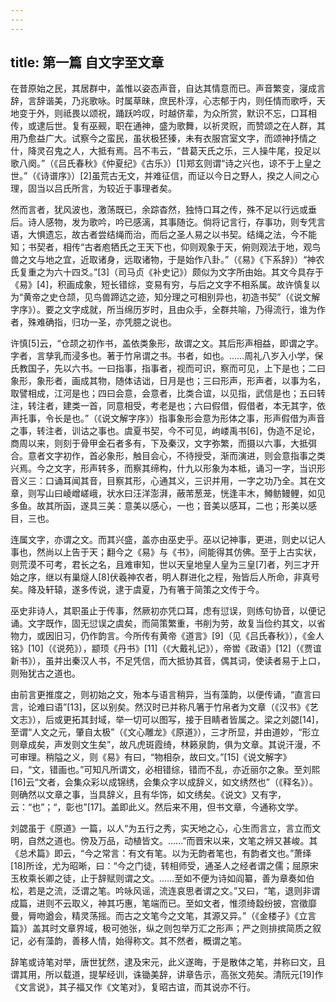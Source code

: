 ```yaml
---
---
---
```

title: 第一篇 自文字至文章
---




在昔原始之民，其居群中，盖惟以姿态声音，自达其情意而已。声音繁变，寖成言辞，言辞谐美，乃兆歌咏。时属草昧，庶民朴淳，心志郁于内，则任情而歌呼，天地变于外，则祗畏以颂祝，踊跃吟叹，时越侪辈，为众所赏，默识不忘，口耳相传，或逮后世。复有巫觋，职在通神，盛为歌舞，以祈灵贶，而赞颂之在人群，其用乃愈益广大。试察今之蛮民，虽状极狉獉，未有衣服宫室文字，而颂神抒情之什，降灵召鬼之人，大抵有焉。吕不韦云，“昔葛天氏之乐，三人操牛尾，投足以歌八阕。”（《吕氏春秋》《仲夏纪》《古乐》）[1]郑玄则谓“诗之兴也，谅不于上皇之世。”（《诗谱序》）[2]虽荒古无文，并难征信，而证以今日之野人，揆之人间之心理，固当以吕氏所言，为较近于事理者矣。

然而言者，犹风波也，激荡既已，余踪杳然，独恃口耳之传，殊不足以行远或垂后。诗人感物，发为歌吟，吟已感漓，其事随讫。倘将记言行，存事功，则专凭言语，大惧遗忘，故古者尝结绳而治，而后之圣人易之以书契。结绳之法，今不能知；书契者，相传“古者庖牺氏之王天下也，仰则观象于天，俯则观法于地，观鸟兽之文与地之宜，近取诸身，远取诸物，于是始作八卦。”（《易》《下系辞》）“神农氏复重之为六十四爻。”[3]（司马贞《补史记》）颇似为文字所由始。其文今具存于《易》[4]，积画成象，短长错综，变易有穷，与后之文字不相系属。故许慎复以为“黄帝之史仓颉，见鸟兽蹄迒之迹，知分理之可相别异也，初造书契”（《说文解字序》）。要之文字成就，所当绵历岁时，且由众手，全群共喻，乃得流行，谁为作者，殊难确指，归功一圣，亦凭臆之说也。

许慎[5]云，“仓颉之初作书，盖依类象形，故谓之文。其后形声相益，即谓之字。字者，言孳乳而浸多也。著于竹帛谓之书。书者，如也。……周礼八岁入小学，保氏教国子，先以六书。一曰指事，指事者，视而可识，察而可见，上下是也；二曰象形，象形者，画成其物，随体诘诎，日月是也；三曰形声，形声者，以事为名，取譬相成，江河是也；四曰会意，会意者，比类合谊，以见指，武信是也；五曰转注，转注者，建类一首，同意相受，考老是也；六曰假借，假借者，本无其字，依声托事，令长是也。”（《说文解字序》）指事象形会意为形体之事，形声假借为声音之事，转注者，训诂之事也。虞夏书契，今不可见，岣嵝禹书[6]，伪造不足论，商周以来，则刻于骨甲金石者多有，下及秦汉，文字弥繁，而摄以六事，大抵弭合。意者文字初作，首必象形，触目会心，不待授受，渐而演进，则会意指事之类兴焉。今之文字，形声转多，而察其缔构，什九以形象为本柢，诵习一字，当识形音义三：口诵耳闻其音，目察其形，心通其义，三识并用，一字之功乃全。其在文章，则写山曰崚嶒嵯峨，状水曰汪洋澎湃，蔽芾葱茏，恍逢丰木，鳟鲂鳗鲤，如见多鱼。故其所函，遂具三美：意美以感心，一也；音美以感耳，二也；形美以感目，三也。

连属文字，亦谓之文。而其兴盛，盖亦由巫史乎。巫以记神事，更进，则史以记人事也，然尚以上告于天；翻今之《易》与《书》，间能得其仿佛。至于上古实状，则荒漠不可考，君长之名，且难审知，世以天皇地皇人皇为三皇[7]者，列三才开始之序，继以有巢燧人[8]伏羲神农者，明人群进化之程，殆皆后人所命，非真号矣。降及轩辕，遂多传说，逮于虞夏，乃有箸于简策之文传于今。

巫史非诗人，其职虽止于传事，然厥初亦凭口耳，虑有愆误，则练句协音，以便记诵。文字既作，固无愆误之虞矣，而简策繁重，书削为劳，故复当俭约其文，以省物力，或因旧习，仍作韵言。今所传有黄帝《道言》[9]（见《吕氏春秋》），《金人铭》[10]（《说苑》），颛顼《丹书》[11]（《大戴礼记》），帝喾《政语》[12]（《贾谊新书》），虽并出秦汉人书，不足凭信，而大抵协其音，偶其词，使读者易于上口，则殆犹古之道也。

由前言更推度之，则初始之文，殆本与语言稍异，当有藻韵，以便传诵，“直言曰言，论难曰语”[13]，区以别矣。然汉时已并称凡箸于竹帛者为文章（《汉书》《艺文志》），后或更拓其封域，举一切可以图写，接于目睛者皆属之。梁之刘勰[14]，至谓“人文之元，肇自太极”（《文心雕龙》《原道》），三才所显，并由道妙，“形立则章成矣，声发则文生矣”，故凡虎斑霞绮，林籁泉韵，俱为文章。其说汗漫，不可审理。稍隘之义，则《易》有曰，“物相杂，故曰文。”[15]《说文解字》曰，“文，错画也。”可知凡所谓文，必相错综，错而不乱，亦近丽尔之象。至刘熙[16]云“文者，会集众彩以成锦绣，会集众字以成辞义，如文绣然也”（《释名》）。则确然以文章之事，当具辞义，且有华饰，如文绣矣。《说文》又有字，云：“也”；“，彰也”[17]。盖即此义。然后来不用，但书文章，今通称文学。

刘勰虽于《原道》一篇，以人“为五行之秀，实天地之心，心生而言立，言立而文明，自然之道也。傍及万品，动植皆文。……”而晋宋以来，文笔之辨又甚峻。其《总术篇》即云，“今之常言：有文有笔。以为无韵者笔也，有韵者文也。”萧绎[18]所诠，尤为昭晰，曰：“今之门徒，转相师受，通圣人之经者谓之儒；屈原宋玉枚乘长卿之徒，止于辞赋则谓之文。……至如不便为诗如阎纂，善为章奏如伯松，若是之流，泛谓之笔。吟咏风谣，流连哀思者谓之文。”又曰，“笔，退则非谓成篇，进则不云取义，神其巧惠，笔端而已。至如文者，惟须绮縠纷披，宫徵靡曼，脣吻遒会，精灵荡摇。而古之文笔今之文笔，其源又异。”（《金楼子》《立言篇》）盖其时文章界域，极可弛张，纵之则包举万汇之形声；严之则排摈简质之叙记，必有藻韵，善移人情，始得称文。其不然者，概谓之笔。

辞笔或诗笔对举，唐世犹然，逮及宋元，此义遂晦，于是散体之笔，并称曰文，且谓其用，所以载道，提挈经训，诛锄美辞，讲章告示，高张文苑矣。清阮元[19]作《文言说》，其子福又作《文笔对》，复昭古谊，而其说亦不行。
